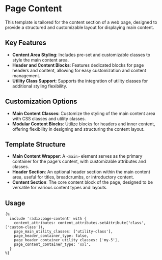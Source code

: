 # Page Content

This template is tailored for the content section of a web page, designed to provide a structured and customizable layout for displaying main content.

## Key Features

- **Content Area Styling**: Includes pre-set and customizable classes to style the main content area.
- **Header and Content Blocks**: Features dedicated blocks for page headers and content, allowing for easy customization and content management.
- **Utility Class Support**: Supports the integration of utility classes for additional styling flexibility.

## Customization Options

- **Main Content Classes**: Customize the styling of the main content area with CSS classes and utility classes.
- **Modular Content Blocks**: Utilize blocks for headers and inner content, offering flexibility in designing and structuring the content layout.

## Template Structure

- **Main Content Wrapper**: A `<main>` element serves as the primary container for the page's content, with customizable attributes and classes.
- **Header Section**: An optional header section within the main content area, useful for titles, breadcrumbs, or introductory content.
- **Content Section**: The core content block of the page, designed to be versatile for various content types and layouts.

## Usage

```twig
{%
  include 'radix:page-content' with {
    content_attributes: content_attributes.setAttribute('class', ['custom-class']),
    page_main_utility_classes: ['utility-class'],
    page_header_container_type: false,
    page_header_container_utility_classes: ['my-5'],
    page_content_container_type: 'xxl',
  }
%}
```
